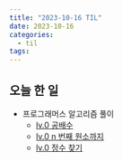 ```yaml
---
title: "2023-10-16 TIL"
date: 2023-10-16
categories:
  - til
tags:
---
```


## 오늘 한 일

- 프로그래머스 알고리즘 풀이
  - [lv.0 공배수](https://makepin2r.github.io/algorithm-programmers/181936/)
  - [lv.0 n 번째 원소까지](https://makepin2r.github.io/algorithm-programmers/181889/)
  - [lv.0 정수 찾기](https://makepin2r.github.io/algorithm-programmers/181840/)
